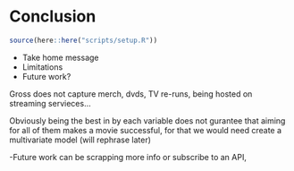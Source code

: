 # Conclusion

```r
source(here::here("scripts/setup.R"))
```

* Take home message
* Limitations
* Future work?

Gross does not capture merch, dvds, TV re-runs, being hosted on streaming servieces...

Obviously being the best in by each variable does not gurantee that aiming for all of them makes a movie successful, for that we would need create a multivariate model (will rephrase later)



-Future work can be scrapping more info or subscribe to an API,  